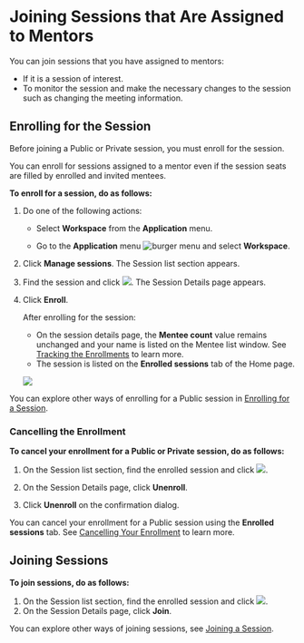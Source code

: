 
# Joining Sessions that Are Assigned to Mentors

You can join sessions that you have assigned to mentors:

* If it is a session of interest.
* To monitor the session and make the necessary changes to the session such as changing the meeting information.

## Enrolling for the Session

Before joining a Public or Private session, you must enroll for the session.

<p>  
    <Admonition type="tip">
    <p>You can enroll for sessions assigned to a mentor even if the session seats are filled by enrolled and invited mentees.</p>
    </Admonition>
</p>

**To enroll for a session, do as follows:**

1. Do one of the following actions:

    * Select <b>Workspace</b> from the <b>Application</b> menu.

    * Go to the <b>Application</b> menu ![burger menu](media/burgermenu-icon.png) and select <b>Workspace</b>.

2. Click **Manage sessions**. The Session list section appears.

3. Find the session and click ![](media/sessionlist-view.png). The Session Details page appears.

4. Click **Enroll**.

   <p>  
    <Admonition type="tip">
    <p>After enrolling for the session:</p>
    <ul>
    <li>On the session details page, the <b>Mentee count</b> value remains unchanged and your name is listed on the Mentee list window. See <a href="manageassignedsession#tracking-the-enrollments">Tracking the Enrollments</a> to learn more.</li>
    <li>The session is listed on the <b>Enrolled sessions</b> tab of the Home page.</li>
    </ul>
    </Admonition>
    </p>

    ![](media/assignedsessiondetails.png)

<p>  
<Admonition type="info">
<p>You can explore other ways of enrolling for a Public session in <a href="enrolling-for-a-session">Enrolling for a Session</a>.</p>
</Admonition>
</p>

### Cancelling the Enrollment

**To cancel your enrollment for a Public or Private session, do as follows:**

1. On the Session list section, find the enrolled session and click ![](media/sessionlist-view.png).

2. On the Session Details page, click **Unenroll**.

3. Click **Unenroll** on the confirmation dialog.

<p>  
<Admonition type="info">
<p>You can cancel your enrollment for a Public session using the <b>Enrolled sessions</b> tab. See <a href="enrolling-for-a-session#cancelling-your-enrollment">Cancelling Your Enrollment</a> to learn more.</p>
</Admonition>
</p>

## Joining Sessions

**To join sessions, do as follows:**
<ol>
<li>On the Session list section, find the enrolled session and click <img src={ViewSessionList} />.</li>
<li>On the Session Details page, click <b>Join</b>.</li>
<JoinStepPortal />
</ol>

<p>  
<Admonition type="info">
<p>You can explore other ways of joining sessions, see <a href="joining-a-session">Joining a Session</a>.</p>
</Admonition>
</p>
